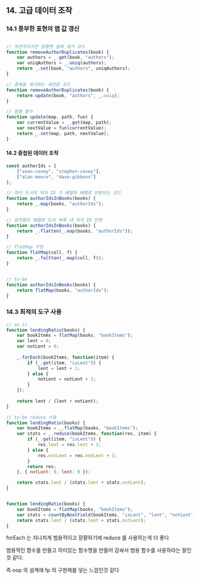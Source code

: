## 14. 고급 데이터 조작


### 14.1 풍부한 표현의 맵 값 갱신

```js

// 직관적이지만 장황한 중복 제거 코드
function removeAuthorDuplicates(book) {
    var authors = _.get(book, "authors");
    var uniqAuthors = _.uniq(authors);
    return _.set(book, "authors", uniqAuthors);
}
```


```js
// 중복을 제거하는 세련된 코드
function removeAuthorDuplicates(book) {
    return update(book, "authors", _.uniq);
}

// 범용 함수
function update(map, path, fun) {
    var currentValue = _.get(map, path);
    var nextValue = fun(currentValue);
    return _.set(map, path, nextValue);
}
```


#### 14.2 중첩된 데이터 조작


```js
const authorIds = [
    ["sean-covey", "stephen-covey"],
    ["alan-moore", "dave-gibbons"]
];

// 여러 도서의 저자 ID 가 배열의 배열로 반환되는 코드
function authorIdsInBooks(books) {
    return _.map(books, "authorIds");
}

// 문자열의 배열로 도서 목록 내 저자 ID 반환
function authorIdsInBooks(books) {
    return _.flatten(_.map(books, "authorIds"));
}

// flatMap 구현
function flatMap(coll, f) {
    return _.faltten(_.map(coll, f));
}


// to-be
function authorIdsInBooks(books) {
    return flatMap(books, "authorIds");
}
```


### 14.3 최적의 도구 사용

```js
// as-is
function lendingRatio(books) {
    var bookItems = flatMap(books, "bookItems");
    var lent = 0;
    var notLent = 0;
    
    _.forEach(bookItems, function(item) {
        if (_.get(item, "isLent")) {
            lent = lent + 1;
        } else {
            notLent = notLent + 1;
        }
    });
    
    return lent / (lent + notLent);
}
```

```js
// to-be reduce 사용
function lendingRatio(books) {
    var bookItems = _.flatMap(books, "bookItems");
    var stats = _.reduce(bookItems, function(res, item) {
        if (_.get(item, "isLent")) {
            res.lent = res.lent + 1;
        } else {
            res.notLent = res.notLent + 1;
        }
        return res;
    }, { notLent: 0, lent: 0 });

    return stats.lent / (stats.lent + stats.notLent);
}


function lendingRatio(books) {
    var bookItems = flatMap(books, "bookItems");
    var stats = countByBoolField(bookItems, "isLent", "lent", "notLent");
    return stats.lent / (stats.lent + stats.notLent);
}
```


forEach 는 지나치게 범용적이고 장황하기에 reduce 를 사용하는게 더 좋다


범용적인 함수를 만들고 의미있는 함수명을 만들어 감싸서 범용 함수를 사용하라는 말인것 같다.

즉  oop 의 설계에 fp 의 구현체를 넣는 느낌인것 같다